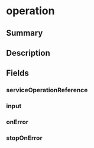 
# operation

## Summary

<Tooltip components={props.components} />

## Description

<Description components={props.components} />

## Fields

### serviceOperationReference

<Field0 components={props.components} />

### input

<Field1 components={props.components} />

### onError

<Field2 components={props.components} />

### stopOnError

<Field3 components={props.components} />

